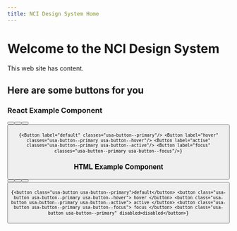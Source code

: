 ```yaml
---
title: NCI Design System Home
---
```



# Welcome to the NCI Design System

This web site has content.

## Here are some buttons for you

<Tabs label="code">

<TabItem displayText="React" id="react">

<h3>React Example Component</h3>
<Button label="default" classes="usa-button--primary" />
<Button label="hover" classes="usa-button--primary usa-button--hover" />
<Button label="active" classes="usa-button--primary usa-button--active" />
<Button label="focus" classes="usa-button--primary usa-button--focus" />

<Code className="jsx">{`
	<Button label="default" classes="usa-button--primary"/>
	<Button label="hover" classes="usa-button--primary usa-button--hover"/>
	<Button label="active" classes="usa-button--primary usa-button--active"/>
	<Button label="focus" classes="usa-button--primary usa-button--focus"/>
`}</Code>

</TabItem>
<TabItem displayText="HTML" id="html">

<h3>HTML Example Component</h3>
<Button label="default" classes="usa-button--primary" />
<Button label="hover" classes="usa-button--primary usa-button--hover" />
<Button label="active" classes="usa-button--primary usa-button--active" />
<Button label="focus" classes="usa-button--primary usa-button--focus" />

<Code className="html">{`
	<button class="usa-button usa-button--primary">default</button>
	<button class="usa-button usa-button--primary usa-button--hover">
		hover
	</button>
	<button class="usa-button usa-button--primary usa-button--active">
		active
	</button>
	<button class="usa-button usa-button--primary usa-button--focus">
		focus
	</button>
	<button class="usa-button usa-button--primary" disabled>disabled</button>
`}</Code>

</TabItem>

</Tabs>
